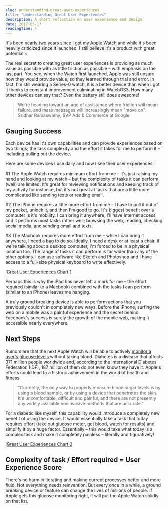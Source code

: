 ```yaml
---
slug: understanding-great-user-experiences
title: "Understanding Great User Experiences"
description: A short reflection on user experience and design.
date: 2017-05-17
readingTime: 4
---
```


It's been <a href="https://antonsten.com/hey-siri-whats-the-future-of-user-interfaces/" target="_blank">nearly two years since I got my Apple Watch</a> and while it's been heavily criticized since it launched, I still believe it's a product with great potential.~

The real secret to creating great user experiences is providing as much value as possible with as little friction as possible &#8211; with emphasis on the last part. You see, when the Watch first launched, Apple was still unsure how they would provide value, so they learned through trial and error. In fact, I'm still wearing a Series-0 watch, it is a better device than when I got it thanks to constant improvement culminating in WatchOS3. How many other devices can say that? Even the battery still does awesome!

> We're heading toward an age of assistance where friction will mean failure, and mass messages will increasingly mean "move on".<br />Sridhar Ramaswamy, SVP Ads & Commerce at Google

## Gauging Success

Each device has it's own capabilities and can provide experiences based on two things; the task complexity and the effort it takes for me to perform it &#8211; including pulling out the device.

Here are some devices I use daily and how I see their user experiences:

#1 The Apple Watch requires minimum effort from me &#8211; it's just raising my hand and looking at my watch &#8211; but the complexity of tasks it can perform (well) are limited. It's great for reviewing notifications and keeping track of my activity for instance, but it's not great at tasks that are a little more complicated like sending texts or reading email.

#2 The iPhone requires a little more effort from me &#8211; I have to pull it out of my pocket, unlock it, and then I'm good to go. It's biggest benefit over a computer is it's mobility. I can bring it anywhere, I'll have Internet access and it performs most tasks rather well; browsing the web, reading, checking social media, and sending email and texts.

#3 The Macbook requires more effort from me &#8211; while I can bring it anywhere, I need a bag to do so. Ideally, I need a desk or at least a chair. If we're talking about a desktop computer, I'm forced to be in a physical location too. The range of tasks it can perform is far wider than any of the other options. I can use software like Sketch and Photoshop and I have access to a full-size physical keyboard to write effectively.

!<a href="/images/articles/userexperience-chart1-1024x576.png">Great User Experiences Chart 1</a>

Perhaps this is why the iPad has never left a mark for me &#8211; the effort required (similar to a Macbook) combined with the tasks I can perform (similar to an iPhone) leaves me hanging.

A truly ground breaking device is able to perform actions that you previously couldn't in completely new ways. Before the iPhone, surfing the web on a mobile was a painful experience and the secret behind Facebook's success is surely the growth of the mobile web, making it accessible nearly everywhere.

## Next Steps

Rumors are that the next Apple Watch will be able to actively <a href="http://bgr.com/2017/05/15/apple-watch-fitness-glucose-monitoring/" target="_blank">monitor a user's glucose levels</a> without taking blood. Diabetes is a disease that affects 371 million people worldwide and, according to the International Diabetes Federation (IDF), 187 million of them do not even know they have it. Apple's efforts could lead to a historic achievement in the world of health and fitness.

>"Currently, the only way to properly measure blood sugar levels is by using a blood sample, or by using a device that penetrates the skin. It's uncomfortable, difficult and painful, and there are not presently any widely available noninvasive methods that are accurate."

For a diabetic like myself, this capability would introduce a completely new benefit of using the device. It would essentially take a task that today requires effort (take out glucose meter, get blood, watch for results) and simplify it by a huge factor. Essentially &#8211; this would take what today is a complex task and make it completely painless &#8211; literally and figuratively!

!<a href="/images/articles/userexperience-chart2-1024x576.png">Great User Experiences Chart 2</a>

## Complexity of task / Effort required = User Experience Score

There's no harm in iterating and making current processes better and more fluid. Not everything needs reinvention. But every once in a while, a ground breaking device or feature can change the lives of millions of people. If Apple gets this glucose monitoring right, it will put the Apple Watch solidly on that list.